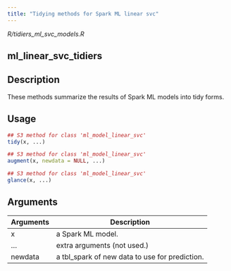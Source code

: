 ```yaml
---
title: "Tidying methods for Spark ML linear svc"
---
```


*R/tidiers_ml_svc_models.R*

## ml_linear_svc_tidiers

## Description
These methods summarize the results of Spark ML models into tidy forms. 


## Usage
```r
## S3 method for class 'ml_model_linear_svc'
tidy(x, ...) 

## S3 method for class 'ml_model_linear_svc'
augment(x, newdata = NULL, ...) 

## S3 method for class 'ml_model_linear_svc'
glance(x, ...) 
```

## Arguments
|Arguments|Description|
|---|---|
| x | a Spark ML model. |
| ... | extra arguments (not used.) |
| newdata | a tbl_spark of new data to use for prediction. |







